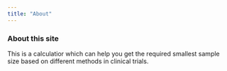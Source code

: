 ```yaml
---
title: "About"
---
```


### About this site

This is a calculatior which can help you get the required smallest sample size based on different methods in clinical trials.